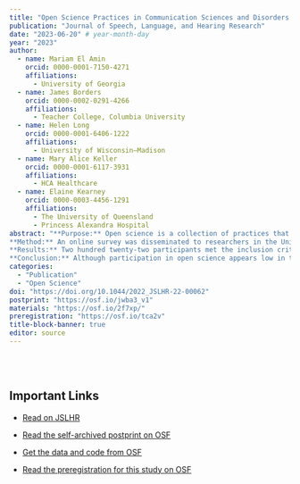 ```yaml
---
title: "Open Science Practices in Communication Sciences and Disorders: A Survey"
publication: "Journal of Speech, Language, and Hearing Research"
date: "2023-06-20" # year-month-day
year: "2023"
author: 
  - name: Mariam El Amin
    orcid: 0000-0001-7150-4271
    affiliations:
      - University of Georgia
  - name: James Borders
    orcid: 0000-0002-0291-4266
    affiliations:
      - Teacher College, Columbia University
  - name: Helen Long
    orcid: 0000-0001-6406-1222
    affiliations:
      - University of Wisconsin–Madison
  - name: Mary Alice Keller
    orcid: 0000-0001-6117-3931
    affiliations:
      - HCA Healthcare
  - name: Elaine Kearney
    orcid: 0000-0003-4456-1291
    affiliations:
      - The University of Queensland
      - Princess Alexandra Hospital
abstract: "**Purpose:** Open science is a collection of practices that seek to improve the accessibility, transparency, and replicability of science. Although these practices have garnered interest in related fields, it remains unclear whether open science practices have been adopted in the field of communication sciences and disorders (CSD). This study aimed to survey the knowledge, implementation, and perceived benefits and barriers of open science practices in CSD. <br>
**Method:** An online survey was disseminated to researchers in the United States actively engaged in CSD research. Four-core open science practices were examined: preregistration, self-archiving, gold open access, and open data. Data were analyzed using descriptive statistics and regression models. <br>
**Results:** Two hundred twenty-two participants met the inclusion criteria. Most participants were doctoral students (38%) or assistant professors (24%) at R1 institutions (58%). Participants reported low knowledge of preregistration and gold open access. There was, however, a high level of desire to learn more for all practices. Implementation of open science practices was also low, most notably for preregistration, gold open access, and open data (< 25%). Predictors of knowledge and participation, as well as perceived barriers to implementation, are discussed. <br>
**Conclusion:** Although participation in open science appears low in the field of CSD, participants expressed a strong desire to learn more in order to engage in these practices in the future."
categories: 
  - "Publication"
  - "Open Science"
doi: "https://doi.org/10.1044/2022_JSLHR-22-00062"
postprint: "https://osf.io/jwba3_v1"
materials: "https://osf.io/2f7xp/"
preregistration: "https://osf.io/tca2v"
title-block-banner: true
editor: source
---
```


\
\

## Important Links

-   [Read on JSLHR]({{< meta doi>}})

-   [Read the self-archived postprint on OSF](https://osf.io/jwba3_v1)

-   [Get the data and code from OSF](https://osf.io/2f7xp/)

-   [Read the preregistration for this study on OSF](https://osf.io/tca2v)
